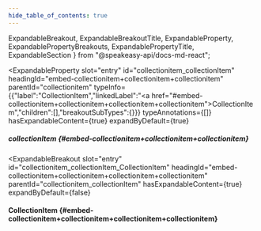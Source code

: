 ```yaml
---
hide_table_of_contents: true
---
```

  ExpandableBreakout,
  ExpandableBreakoutTitle,
  ExpandableProperty,
  ExpandablePropertyBreakouts,
  ExpandablePropertyTitle,
  ExpandableSection
} from "@speakeasy-api/docs-md-react";

<ExpandableSection>

<ExpandableProperty
  slot="entry"
  id="collectionitem_collectionItem"
  headingId="embed-collectionitem+collectionitem+collectionitem"
  parentId="collectionitem"
  typeInfo={{"label":"CollectionItem","linkedLabel":"<a href=\"#embed-collectionitem+collectionitem+collectionitem+collectionitem\">CollectionItem</a>","children":[],"breakoutSubTypes":{}}}
  typeAnnotations={[]}
  hasExpandableContent={true}
  expandByDefault={true}
>

<ExpandablePropertyTitle slot="title">

##### collectionItem \{#embed-collectionitem+collectionitem+collectionitem\}

</ExpandablePropertyTitle>

<ExpandablePropertyBreakouts slot="breakouts">

<ExpandableBreakout
  slot="entry"
  id="collectionitem_collectionItem_CollectionItem"
  headingId="embed-collectionitem+collectionitem+collectionitem+collectionitem"
  parentId="collectionitem_collectionItem"
  hasExpandableContent={true}
  expandByDefault={false}
>

<ExpandableBreakoutTitle slot="title">

#### CollectionItem \{#embed-collectionitem+collectionitem+collectionitem+collectionitem\}

</ExpandableBreakoutTitle>

</ExpandableBreakout>

</ExpandablePropertyBreakouts>

</ExpandableProperty>

</ExpandableSection>